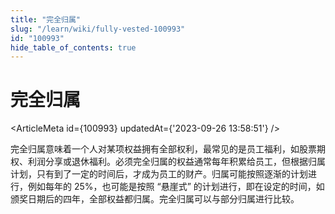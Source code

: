 ```yaml
---
title: "完全归属"
slug: "/learn/wiki/fully-vested-100993"
id: "100993"
hide_table_of_contents: true
---
```



# 完全归属

<ArticleMeta id={100993} updatedAt={'2023-09-26 13:58:51'} />
<div className='border-solid border-b border-t-0 my-4 border-[var(--ifm-color-gray-300)]' />

完全归属意味着一个人对某项权益拥有全部权利，最常见的是员工福利，如股票期权、利润分享或退休福利。必须完全归属的权益通常每年积累给员工，但根据归属计划，只有到了一定的时间后，才成为员工的财产。归属可能按照逐渐的计划进行，例如每年的 25%，也可能是按照 “悬崖式” 的计划进行，即在设定的时间，如颁奖日期后的四年，全部权益都归属。完全归属可以与部分归属进行比较。
